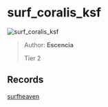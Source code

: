
# surf_coralis_ksf

![surf_coralis_ksf](https://raw.githubusercontent.com/Sayt123/SurfMapPics/Maps-and-bonuses/csgo/surf_coralis_ksf.jpg)

> Author: **Escencia**
>
> Tier 2

## Records

[surfheaven](https://surfheaven.eu/map/surf_coralis_ksf)
